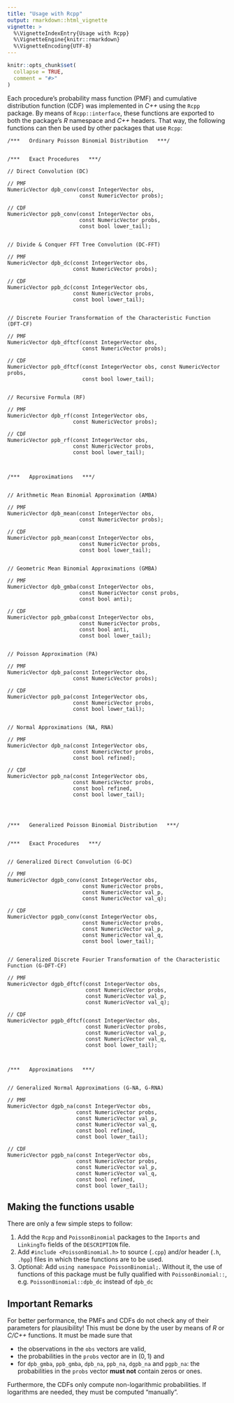 ---
title: "Usage with Rcpp"
output: rmarkdown::html_vignette
vignette: >
  %\VignetteIndexEntry{Usage with Rcpp}
  %\VignetteEngine{knitr::rmarkdown}
  %\VignetteEncoding{UTF-8}
---

```{r, include = FALSE}
knitr::opts_chunk$set(
  collapse = TRUE,
  comment = "#>"
)
```

Each procedure's probability mass function (PMF) and cumulative distribution function (CDF) was implemented in *C++* using the `Rcpp` package. By means of `Rcpp::interface`, these functions are exported to both the package's *R* namespace and *C++* headers. That way, the following functions can then be used by other packages that use `Rcpp`:

```
/***   Ordinary Poisson Binomial Distribution   ***/


/***   Exact Procedures   ***/

// Direct Convolution (DC)

// PMF
NumericVector dpb_conv(const IntegerVector obs,
                       const NumericVector probs);
                       
// CDF
NumericVector ppb_conv(const IntegerVector obs,
                       const NumericVector probs,
                       const bool lower_tail);


// Divide & Conquer FFT Tree Convolution (DC-FFT)

// PMF
NumericVector dpb_dc(const IntegerVector obs,
                     const NumericVector probs);
                     
// CDF
NumericVector ppb_dc(const IntegerVector obs,
                     const NumericVector probs,
                     const bool lower_tail);


// Discrete Fourier Transformation of the Characteristic Function (DFT-CF)

// PMF
NumericVector dpb_dftcf(const IntegerVector obs,
                        const NumericVector probs);
                        
// CDF
NumericVector ppb_dftcf(const IntegerVector obs, const NumericVector probs,
                        const bool lower_tail);
                        

// Recursive Formula (RF)

// PMF
NumericVector dpb_rf(const IntegerVector obs,
                     const NumericVector probs);

// CDF
NumericVector ppb_rf(const IntegerVector obs,
                     const NumericVector probs,
                     const bool lower_tail);



/***   Approximations   ***/


// Arithmetic Mean Binomial Approximation (AMBA)

// PMF
NumericVector dpb_mean(const IntegerVector obs,
                       const NumericVector probs);

// CDF
NumericVector ppb_mean(const IntegerVector obs,
                       const NumericVector probs,
                       const bool lower_tail);


// Geometric Mean Binomial Approximations (GMBA)

// PMF
NumericVector dpb_gmba(const IntegerVector obs, 
                       const NumericVector const probs,
                       const bool anti);
                       
// CDF
NumericVector ppb_gmba(const IntegerVector obs,
                       const NumericVector probs,
                       const bool anti,
                       const bool lower_tail);


// Poisson Approximation (PA)

// PMF
NumericVector dpb_pa(const IntegerVector obs,
                     const NumericVector probs);
                     
// CDF
NumericVector ppb_pa(const IntegerVector obs,
                     const NumericVector probs,
                     const bool lower_tail);
                     

// Normal Approximations (NA, RNA)

// PMF
NumericVector dpb_na(const IntegerVector obs,
                     const NumericVector probs,
                     const bool refined);
                     
// CDF
NumericVector ppb_na(const IntegerVector obs,
                     const NumericVector probs,
                     const bool refined,
                     const bool lower_tail);
                     



/***   Generalized Poisson Binomial Distribution   ***/


/***   Exact Procedures   ***/


// Generalized Direct Convolution (G-DC)

// PMF
NumericVector dgpb_conv(const IntegerVector obs,
                        const NumericVector probs,
                        const NumericVector val_p,
                        const NumericVector val_q);
                        
// CDF
NumericVector pgpb_conv(const IntegerVector obs,
                        const NumericVector probs,
                        const NumericVector val_p,
                        const NumericVector val_q,
                        const bool lower_tail);
                        

// Generalized Discrete Fourier Transformation of the Characteristic Function (G-DFT-CF)

// PMF
NumericVector dgpb_dftcf(const IntegerVector obs,
                         const NumericVector probs,
                         const NumericVector val_p,
                         const NumericVector val_q);
                         
// CDF
NumericVector pgpb_dftcf(const IntegerVector obs,
                         const NumericVector probs,
                         const NumericVector val_p,
                         const NumericVector val_q,
                         const bool lower_tail);
                       
                       
                       
/***   Approximations   ***/


// Generalized Normal Approximations (G-NA, G-RNA)

// PMF
NumericVector dgpb_na(const IntegerVector obs,
                      const NumericVector probs,
                      const NumericVector val_p,
                      const NumericVector val_q,
                      const bool refined,
                      const bool lower_tail);
                      
// CDF
NumericVector pgpb_na(const IntegerVector obs,
                      const NumericVector probs,
                      const NumericVector val_p,
                      const NumericVector val_q,
                      const bool refined,
                      const bool lower_tail);
```


## Making the functions usable

There are only a few simple steps to follow:

1. Add the `Rcpp` and `PoissonBinomial` packages to the `Imports` and `LinkingTo` fields of the `DESCRIPTION` file.
2. Add `#include <PoissonBinomial.h>` to source (`.cpp`) and/or header (`.h`, `.hpp`) files in which these functions are to be used.
3. Optional: Add `using namespace PoissonBinomial;`. Without it, the use of functions of this package must be fully qualified with `PoissonBinomial::`, e.g. `PoissonBinomial::dpb_dc` instead of `dpb_dc`


## Important Remarks

For better performance, the PMFs and CDFs do not check any of their parameters for plausibility! This must be done by the user by means of *R* or *C/C++* functions. It must be made sure that

* the observations in the `obs` vectors are valid, 
* the probabilities in the `probs` vector are in $(0, 1)$ and
* for `dpb_gmba`, `ppb_gmba`, `dpb_na`, `ppb_na`, `dgpb_na` and `pgpb_na`: the probabilities in the `probs` vector **must not** contain zeros or ones.

Furthermore, the CDFs only compute non-logarithmic probabilities. If logarithms are needed, they must be computed "manually".